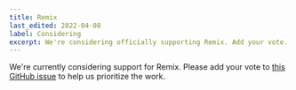 ```yaml
---
title: Remix
last_edited: 2022-04-08
label: Considering
excerpt: We're considering officially supporting Remix. Add your vote.
---
```


We're currently considering support for Remix. Please add your vote to [this GitHub issue](https://github.com/contentlayerdev/contentlayer/issues/169) to help us prioritize the work.
